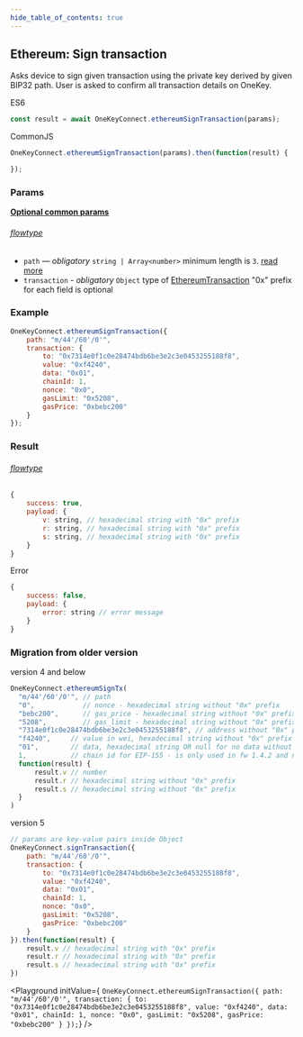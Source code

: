 ```yaml
---
hide_table_of_contents: true
---
```



## Ethereum: Sign transaction
Asks device to sign given transaction using the private key derived by given BIP32 path. User is asked to confirm all transaction
details on OneKey.

ES6
```javascript
const result = await OneKeyConnect.ethereumSignTransaction(params);
```

CommonJS
```javascript
OneKeyConnect.ethereumSignTransaction(params).then(function(result) {

});
```

### Params
[**Optional common params**](./commonParams)
###### [flowtype](https://github.com/OneKeyHQ/connect/blob/onekey/src/js/types/params.js#L69-L72)
* `path` — *obligatory* `string | Array<number>` minimum length is `3`. [read more](./path)
* `transaction` - *obligatory* `Object` type of [EthereumTransaction](https://github.com/OneKeyHQ/connect/blob/onekey/src/js/types/ethereum.js#L5) "0x" prefix for each field is optional

### Example
```javascript
OneKeyConnect.ethereumSignTransaction({
    path: "m/44'/60'/0'",
    transaction: {
        to: "0x7314e0f1c0e28474bdb6be3e2c3e0453255188f8",
        value: "0xf4240",
        data: "0x01",
        chainId: 1,
        nonce: "0x0",
        gasLimit: "0x5208",
        gasPrice: "0xbebc200"
    }
});
```

### Result
###### [flowtype](https://github.com/OneKeyHQ/connect/blob/onekey/src/js/types/response.js#L57-L60)
```javascript
{
    success: true,
    payload: {
        v: string, // hexadecimal string with "0x" prefix
        r: string, // hexadecimal string with "0x" prefix
        s: string, // hexadecimal string with "0x" prefix
    }
}
```
Error
```javascript
{
    success: false,
    payload: {
        error: string // error message
    }
}
```

### Migration from older version
version 4 and below
```javascript
OneKeyConnect.ethereumSignTx(
  "m/44'/60'/0'", // path
  "0",            // nonce - hexadecimal string without "0x" prefix
  "bebc200",      // gas_price - hexadecimal string without "0x" prefix
  "5208",         // gas_limit - hexadecimal string without "0x" prefix
  "7314e0f1c0e28474bdb6be3e2c3e0453255188f8", // address without "0x" prefix
  "f4240",     // value in wei, hexadecimal string without "0x" prefix
  "01",        // data, hexadecimal string OR null for no data without "0x" prefix
  1,           // chain id for EIP-155 - is only used in fw 1.4.2 and newer, older will ignore it
  function(result) {
      result.v // number
      result.r // hexadecimal string without "0x" prefix
      result.s // hexadecimal string without "0x" prefix
  }
)
```
version 5
```javascript
// params are key-value pairs inside Object
OneKeyConnect.signTransaction({
    path: "m/44'/60'/0'",
    transaction: {
        to: "0x7314e0f1c0e28474bdb6be3e2c3e0453255188f8",
        value: "0xf4240",
        data: "0x01",
        chainId: 1,
        nonce: "0x0",
        gasLimit: "0x5208",
        gasPrice: "0xbebc200"
    }
}).then(function(result) {
    result.v // hexadecimal string with "0x" prefix
    result.r // hexadecimal string with "0x" prefix
    result.s // hexadecimal string with "0x" prefix
})
```

<Playground
    initValue={
`OneKeyConnect.ethereumSignTransaction({
    path: "m/44'/60'/0'",
    transaction: {
        to: "0x7314e0f1c0e28474bdb6be3e2c3e0453255188f8",
        value: "0xf4240",
        data: "0x01",
        chainId: 1,
        nonce: "0x0",
        gasLimit: "0x5208",
        gasPrice: "0xbebc200"
    }
});`}
/>
